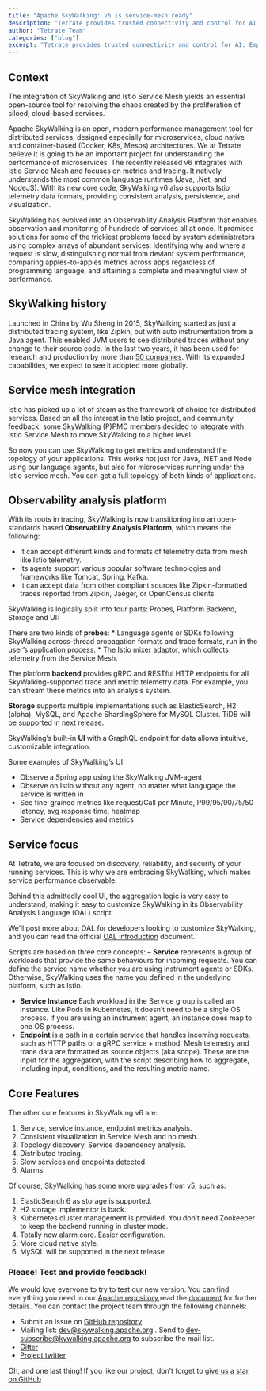 ```yaml
---
title: "Apache SkyWalking: v6 is service-mesh ready"
description: "Tetrate provides trusted connectivity and control for AI. Empower developers while safeguarding the business. Built atop the proven Envoy proxy & Envoy AI Gateway."
author: "Tetrate Team"
categories: ["blog"]
excerpt: "Tetrate provides trusted connectivity and control for AI. Empower developers while safeguarding the business. Built atop the proven Envoy proxy & Envoy AI Gateway."
---
```


## [](#context)**Context**

The integration of SkyWalking and Istio Service Mesh yields an essential open-source tool for resolving the chaos created by the proliferation of siloed, cloud-based services.

Apache SkyWalking is an open, modern performance management tool for distributed services, designed especially for microservices, cloud native and container-based (Docker, K8s, Mesos) architectures. We at Tetrate believe it is going to be an important project for understanding the performance of microservices. The recently released v6 integrates with Istio Service Mesh and focuses on metrics and tracing. It natively understands the most common language runtimes (Java, .Net, and NodeJS). With its new core code, SkyWalking v6 also supports Istio telemetry data formats, providing consistent analysis, persistence, and visualization.

SkyWalking has evolved into an Observability Analysis Platform that enables observation and monitoring of hundreds of services all at once. It promises solutions for some of the trickiest problems faced by system administrators using complex arrays of abundant services: Identifying why and where a request is slow, distinguishing normal from deviant system performance, comparing apples-to-apples metrics across apps regardless of programming language, and attaining a complete and meaningful view of performance.

## [](#skywalking-history)**SkyWalking history**

Launched in China by Wu Sheng in 2015, SkyWalking started as just a distributed tracing system, like Zipkin, but with auto instrumentation from a Java agent. This enabled JVM users to see distributed traces without any change to their source code. In the last two years, it has been used for research and production by more than [50 companies](https://skywalking.apache.org/users/). With its expanded capabilities, we expect to see it adopted more globally.

## [](#service-mesh-integration)**Service mesh integration**

Istio has picked up a lot of steam as the framework of choice for distributed services. Based on all the interest in the Istio project, and community feedback, some SkyWalking (P)PMC members decided to integrate with Istio Service Mesh to move SkyWalking to a higher level.

So now you can use SkyWalking to get metrics and understand the topology of your applications. This works not just for Java, .NET and Node using our language agents, but also for microservices running under the Istio service mesh. You can get a full topology of both kinds of applications.

## [](#observability-analysis-platform)**Observability analysis platform**

With its roots in tracing, SkyWalking is now transitioning into an open-standards based **Observability Analysis Platform**, which means the following:

*   It can accept different kinds and formats of telemetry data from mesh like Istio telemetry.
*   Its agents support various popular software technologies and frameworks like Tomcat, Spring, Kafka.
*   It can accept data from other compliant sources like Zipkin-formatted traces reported from Zipkin, Jaeger, or OpenCensus clients.

SkyWalking is logically split into four parts: Probes, Platform Backend, Storage and UI:

There are two kinds of **probes**: \* Language agents or SDKs following SkyWalking across-thread propagation formats and trace formats, run in the user’s application process. \* The Istio mixer adaptor, which collects telemetry from the Service Mesh.

The platform **backend** provides gRPC and RESTful HTTP endpoints for all SkyWalking-supported trace and metric telemetry data. For example, you can stream these metrics into an analysis system.

**Storage** supports multiple implementations such as ElasticSearch, H2 (alpha), MySQL, and Apache ShardingSphere for MySQL Cluster. TiDB will be supported in next release.

SkyWalking’s built-in **UI** with a GraphQL endpoint for data allows intuitive, customizable integration.

Some examples of SkyWalking’s UI:

*   Observe a Spring app using the SkyWalking JVM-agent
*   Observe on Istio without any agent, no matter what langugage the service is written in
*   See fine-grained metrics like request/Call per Minute, P99/95/90/75/50 latency, avg response time, heatmap
*   Service dependencies and metrics

## [](#service-focus)**Service focus**

At Tetrate, we are focused on discovery, reliability, and security of your running services. This is why we are embracing SkyWalking, which makes service performance observable.

Behind this admittedly cool UI, the aggregation logic is very easy to understand, making it easy to customize SkyWalking in its Observability Analysis Language (OAL) script.

We’ll post more about OAL for developers looking to customize SkyWalking, and you can read the official [OAL introduction](https://github.com/apache/incubator-skywalking/blob/master/docs/en/concepts-and-designs/oal.md) document.

Scripts are based on three core concepts: – **Service** represents a group of workloads that provide the same behaviours for incoming requests. You can define the service name whether you are using instrument agents or SDKs. Otherwise, SkyWalking uses the name you defined in the underlying platform, such as Istio.

*   **Service Instance** Each workload in the Service group is called an instance. Like Pods in Kubernetes, it doesn’t need to be a single OS process. If you are using an instrument agent, an instance does map to one OS process.
*   **Endpoint** is a path in a certain service that handles incoming requests, such as HTTP paths or a gRPC service + method. Mesh telemetry and trace data are formatted as source objects (aka scope). These are the input for the aggregation, with the script describing how to aggregate, including input, conditions, and the resulting metric name.

## [](#core-features)**Core Features**

The other core features in SkyWalking v6 are:

1.  Service, service instance, endpoint metrics analysis.
2.  Consistent visualization in Service Mesh and no mesh.
3.  Topology discovery, Service dependency analysis.
4.  Distributed tracing.
5.  Slow services and endpoints detected.
6.  Alarms.

Of course, SkyWalking has some more upgrades from v5, such as:

1.  ElasticSearch 6 as storage is supported.
2.  H2 storage implementor is back.
3.  Kubernetes cluster management is provided. You don’t need Zookeeper to keep the backend running in cluster mode.
4.  Totally new alarm core. Easier configuration.
5.  More cloud native style.
6.  MySQL will be supported in the next release.

### [](#please-test-and-provide-feedback)**Please! Test and provide feedback!**

We would love everyone to try to test our new version. You can find everything you need in our [Apache repository](https://github.com/apache/skywalking),read the [document](https://github.com/apache/skywalking/blob/master/docs/README.md) for further details. You can contact the project team through the following channels:

*   Submit an issue on [GitHub repository](https://github.com/apache/incubator-skywalking/issues/new)
*   Mailing list: [dev@skywalking.apache.org](mailto:dev@skywalking.apache.org) . Send to [dev-subscribe@kywalking.apache.org](mailto:dev-subscribe@kywalking.apache.org) to subscribe the mail list.
*   [Gitter](https://gitter.im/OpenSkyWalking/Lobby)
*   [Project twitter](https://twitter.com/ASFSkyWalking)

Oh, and one last thing! If you like our project, don’t forget to [give us a star on GitHub](https://github.com/apache/skywalking)